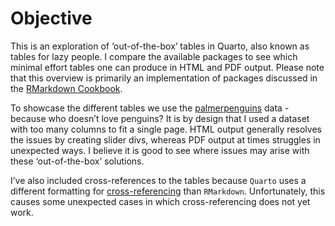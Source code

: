 # Objective {.unnumbered}

This is an exploration of 'out-of-the-box' tables in Quarto, also known as tables for lazy people. I compare the available packages to see which minimal effort tables one can produce in HTML and PDF output. Please note that this overview is primarily an implementation of packages discussed in the [RMarkdown Cookbook](https://bookdown.org/yihui/rmarkdown-cookbook/table-other.html).

To showcase the different tables we use the [palmerpenguins](https://allisonhorst.github.io/palmerpenguins/) data - because who doesn't love penguins? It is by design that I used a dataset with too many columns to fit a single page. HTML output generally resolves the issues by creating slider divs, whereas PDF output at times struggles in unexpected ways. I believe it is good to see where issues may arise with these 'out-of-the-box' solutions.

I've also included cross-references to the tables because `Quarto` uses a different formatting for [cross-referencing](https://quarto.org/docs/authoring/cross-references.html) than `RMarkdown`. Unfortunately, this causes some unexpected cases in which cross-referencing does not yet work. 
